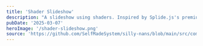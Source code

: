 ```yaml
---
title: 'Shader Slideshow'
description: "A slideshow using shaders. Inspired by Splide.js's premium features."
pubDate: '2025-03-07'
heroImage: '/shader-slideshow.png'
source: 'https://github.com/SelfMadeSystem/silly-nans/blob/main/src/components/ShaderSlideshow.tsx'
---
```



<div class="aspect-[2/1]">
  <ShaderSlideshow
    client:load
    images={[
      '/images/image1.jpg',
      '/images/image2.jpg',
      '/images/image3.jpg',
      '/images/image4.jpg',
    ]}
  />
</div>

